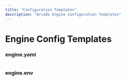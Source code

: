 ```yaml
---
title: "Configuration Templates"
description: "Arcade Engine Configuration Templates"
---
```



# Engine Config Templates

### engine.yaml
```yaml file=<rootDir>/examples/code/home/configuration/engine/config_template.1.0.yaml

```

### engine.env
```bash file=<rootDir>/examples/code/home/configuration/engine/engine.env

```
